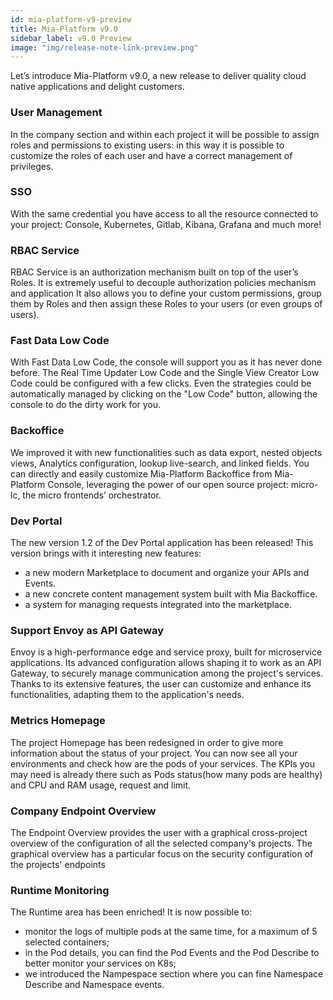 ```yaml
---
id: mia-platform-v9-preview
title: Mia-Platform v9.0
sidebar_label: v9.0 Preview
image: "img/release-note-link-preview.png"
---
```


Let’s introduce Mia-Platform v9.0, a new release to deliver quality cloud native applications and delight customers. 

### User Management

In the company section and within each project it will be possible to assign roles and permissions to existing users: in this way it is possible to customize the roles of each user and have a correct management of privileges. 

###  SSO

With the same credential you have access to all the resource connected to your project: Console, Kubernetes, Gitlab, Kibana, Grafana and much more!

### RBAC Service 

RBAC Service is an authorization mechanism built on top of the user’s Roles. It is extremely useful to decouple authorization policies mechanism and application 
It also allows you to define your custom permissions, group them by Roles and then assign these Roles to your users (or even groups of users).

### Fast Data Low Code

With Fast Data Low Code, the console will support you as it has never done before. The Real Time Updater Low Code and the Single View Creator Low Code could be configured with a few clicks. Even the strategies could be automatically managed by clicking on the "Low Code" button, allowing the console to do the dirty work for you.

### Backoffice

We improved it with new functionalities such as data export, nested objects views, Analytics configuration, lookup live-search, and linked fields.
You can directly and easily customize Mia-Platform Backoffice from Mia-Platform Console, leveraging the power of our open source project: micro-lc, the micro frontends’ orchestrator. 

### Dev Portal 

The new version 1.2 of the Dev Portal application has been released!
This version brings with it interesting new features:

* a new modern Marketplace to document and organize your APIs and Events.
* a new concrete content management system built with Mia Backoffice.
* a system for managing requests integrated into the marketplace.

### Support Envoy as API Gateway 

Envoy is a high-performance edge and service proxy, built for microservice applications. Its advanced configuration allows shaping it to work as an API Gateway, to securely manage communication among the project's services. Thanks to its extensive features, the user can customize and enhance its functionalities, adapting them to the application's needs.

### Metrics Homepage

The project Homepage has been redesigned in order to give more information about the status of your project.
You can now see all your environments and check how are the pods of your services.
The KPIs you may need is already there such as Pods status(how many pods are healthy) and CPU and RAM usage, request and limit. 

### Company Endpoint Overview

The Endpoint Overview provides the user with a graphical cross-project overview of the configuration of all the selected company's projects. The graphical overview has a particular focus on the security configuration of the projects' endpoints

### Runtime Monitoring 
The Runtime area has been enriched! It is now possible to:

* monitor the logs of multiple pods at the same time, for a maximum of 5 selected containers;
* in the Pod details, you can find the Pod Events and the Pod Describe to better monitor your services on K8s;
* we introduced the Nampespace section where you can fine Namespace Describe and Namespace events. 
